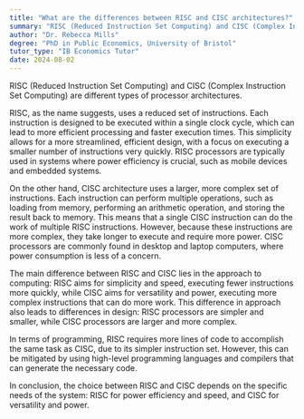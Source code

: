 ```yaml
---
title: "What are the differences between RISC and CISC architectures?"
summary: "RISC (Reduced Instruction Set Computing) and CISC (Complex Instruction Set Computing) are different types of processor architectures."
author: "Dr. Rebecca Mills"
degree: "PhD in Public Economics, University of Bristol"
tutor_type: "IB Economics Tutor"
date: 2024-08-02
---
```


RISC (Reduced Instruction Set Computing) and CISC (Complex Instruction Set Computing) are different types of processor architectures.

RISC, as the name suggests, uses a reduced set of instructions. Each instruction is designed to be executed within a single clock cycle, which can lead to more efficient processing and faster execution times. This simplicity allows for a more streamlined, efficient design, with a focus on executing a smaller number of instructions very quickly. RISC processors are typically used in systems where power efficiency is crucial, such as mobile devices and embedded systems.

On the other hand, CISC architecture uses a larger, more complex set of instructions. Each instruction can perform multiple operations, such as loading from memory, performing an arithmetic operation, and storing the result back to memory. This means that a single CISC instruction can do the work of multiple RISC instructions. However, because these instructions are more complex, they take longer to execute and require more power. CISC processors are commonly found in desktop and laptop computers, where power consumption is less of a concern.

The main difference between RISC and CISC lies in the approach to computing: RISC aims for simplicity and speed, executing fewer instructions more quickly, while CISC aims for versatility and power, executing more complex instructions that can do more work. This difference in approach also leads to differences in design: RISC processors are simpler and smaller, while CISC processors are larger and more complex.

In terms of programming, RISC requires more lines of code to accomplish the same task as CISC, due to its simpler instruction set. However, this can be mitigated by using high-level programming languages and compilers that can generate the necessary code.

In conclusion, the choice between RISC and CISC depends on the specific needs of the system: RISC for power efficiency and speed, and CISC for versatility and power.
    